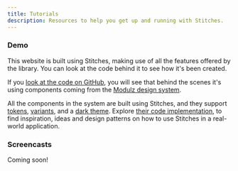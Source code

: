 ```yaml
---
title: Tutorials
description: Resources to help you get up and running with Stitches.
---
```


### Demo

This website is built using Stitches, making use of all the features offered by the library. You can look at the code behind it to see how it's been created.

If you [look at the code on GitHub](https://github.com/modulz/stitches-site), you will see that behind the scenes it's using components coming from the [Modulz design system](https://github.com/modulz/design-system).

All the components in the system are built using Stitches, and they support [tokens](/docs/tokens), [variants](/docs/variants), and a [dark theme](/docs/theming). Explore [their code implementation](https://github.com/modulz/design-system/tree/master/components), to find inspiration, ideas and design patterns on how to use Stitches in a real-world application.

### Screencasts

Coming soon!
